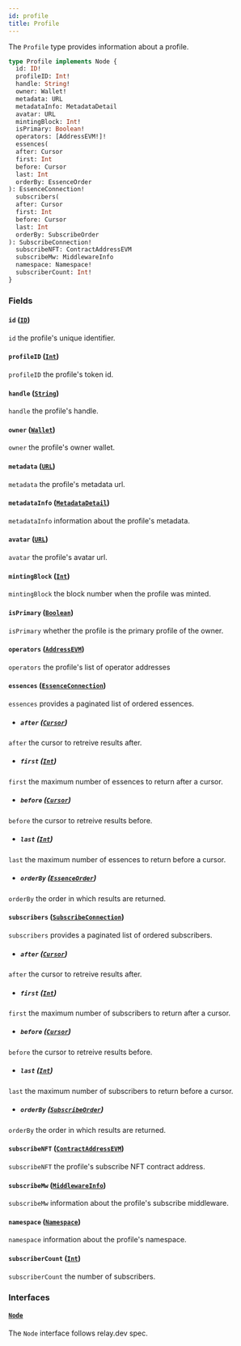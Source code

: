 ```yaml
---
id: profile
title: Profile
---
```



The `Profile` type provides information about a profile.

```graphql
type Profile implements Node {
  id: ID!
  profileID: Int!
  handle: String!
  owner: Wallet!
  metadata: URL
  metadataInfo: MetadataDetail
  avatar: URL
  mintingBlock: Int!
  isPrimary: Boolean!
  operators: [AddressEVM!]!
  essences(
  after: Cursor
  first: Int
  before: Cursor
  last: Int
  orderBy: EssenceOrder
): EssenceConnection!
  subscribers(
  after: Cursor
  first: Int
  before: Cursor
  last: Int
  orderBy: SubscribeOrder
): SubscribeConnection!
  subscribeNFT: ContractAddressEVM
  subscribeMw: MiddlewareInfo
  namespace: Namespace!
  subscriberCount: Int!
}
```


### Fields

#### `id` ([`ID`](/reference/scalars/id))

`id` the profile's unique identifier.


#### `profileID` ([`Int`](/reference/scalars/int))

`profileID` the profile's token id.


#### `handle` ([`String`](/reference/scalars/string))

`handle` the profile's handle.


#### `owner` ([`Wallet`](/reference/objects/wallet))

`owner` the profile's owner wallet.


#### `metadata` ([`URL`](/reference/scalars/url))

`metadata` the profile's metadata url.


#### `metadataInfo` ([`MetadataDetail`](/reference/objects/metadata-detail))

`metadataInfo` information about the profile's metadata.


#### `avatar` ([`URL`](/reference/scalars/url))

`avatar` the profile's avatar url.


#### `mintingBlock` ([`Int`](/reference/scalars/int))

`mintingBlock` the block number when the profile was minted.


#### `isPrimary` ([`Boolean`](/reference/scalars/boolean))

`isPrimary` whether the profile is the primary profile of the owner.


#### `operators` ([`AddressEVM`](/reference/scalars/address-evm))

`operators` the profile's list of operator addresses


#### `essences` ([`EssenceConnection`](/reference/objects/essence-connection))

`essences` provides a paginated list of ordered essences.
- ##### `after` ([`Cursor`](/reference/scalars/cursor))

`after` the cursor to retreive results after.


- ##### `first` ([`Int`](/reference/scalars/int))

`first` the maximum number of essences to return after a cursor.


- ##### `before` ([`Cursor`](/reference/scalars/cursor))

`before` the cursor to retreive results before.


- ##### `last` ([`Int`](/reference/scalars/int))

`last` the maximum number of essences to return before a cursor.


- ##### `orderBy` ([`EssenceOrder`](/reference/inputs/essence-order))

`orderBy` the order in which results are returned.


#### `subscribers` ([`SubscribeConnection`](/reference/objects/subscribe-connection))

`subscribers` provides a paginated list of ordered subscribers.
- ##### `after` ([`Cursor`](/reference/scalars/cursor))

`after` the cursor to retreive results after.


- ##### `first` ([`Int`](/reference/scalars/int))

`first` the maximum number of subscribers to return after a cursor.


- ##### `before` ([`Cursor`](/reference/scalars/cursor))

`before` the cursor to retreive results before.


- ##### `last` ([`Int`](/reference/scalars/int))

`last` the maximum number of subscribers to return before a cursor.


- ##### `orderBy` ([`SubscribeOrder`](/reference/inputs/subscribe-order))

`orderBy` the order in which results are returned.


#### `subscribeNFT` ([`ContractAddressEVM`](/reference/scalars/contract-address-evm))

`subscribeNFT` the profile's subscribe NFT contract address.


#### `subscribeMw` ([`MiddlewareInfo`](/reference/objects/middleware-info))

`subscribeMw` information about the profile's subscribe middleware.


#### `namespace` ([`Namespace`](/reference/objects/namespace))

`namespace` information about the profile's namespace.


#### `subscriberCount` ([`Int`](/reference/scalars/int))

`subscriberCount` the number of subscribers.


### Interfaces

#### [`Node`](/reference/interfaces/node) 

The `Node` interface follows relay.dev spec.




